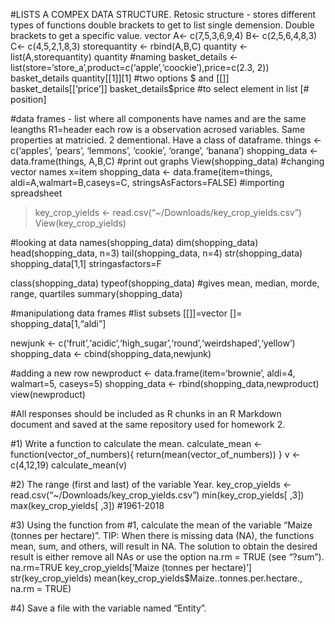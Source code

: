 #LISTS A COMPEX DATA STRUCTURE. Retosic structure - stores different types of functions double brackets to get to list single demension. Double brackets to get a specific value.
vector
A<- c(7,5,3,6,9,4)
B<- c(2,5,6,4,8,3)
C<- c(4,5,2,1,8,3)
storequantity <- rbind(A,B,C)
quantity <- list(A,storequantity)
quantity
#naming
basket_details <- list(store='store_a',product=c('apple','coockie'),price=c(2.3, 2))
basket_details
quantity[[1]][1]
#two options $ and [[]]
basket_details[['price']]
basket_details$price
#to select element in list [# position]

#data frames - list where all components have names and are the same leangths R1=header each row is a observation acrosed variables. Same properties at matricied. 2 dementional. Have a class of dataframe.
things <- c('apples', 'pears', 'lemmons', 'cookie', 'orange', 'banana')
shopping_data <- data.frame(things, A,B,C)
#print out graphs
View(shopping_data)
#changing vector names
x=item
shopping_data <- data.frame(item=things, aldi=A,walmart=B,caseys=C, stringsAsFactors=FALSE)
#importing spreadsheet

> key_crop_yields <- read.csv("~/Downloads/key_crop_yields.csv")
>   View(key_crop_yields)

#looking at data
names(shopping_data)
dim(shopping_data)
head(shopping_data, n=3)
tail(shopping_data, n=4)
str(shopping_data)
shopping_data[1,1]
stringasfactors=F

class(shopping_data)
typeof(shopping_data)
#gives mean, median, morde, range, quartiles
summary(shopping_data)

#manipulationg data frames
#list subsets [[]]=vector []= 
shopping_data[1,"aldi"]

newjunk <- c('fruit','acidic','high_sugar','round','weirdshaped','yellow')
shopping_data <- cbind(shopping_data,newjunk)

#adding a new row
newproduct <- data.frame(item='brownie', aldi=4, walmart=5, caseys=5)
shopping_data <- rbind(shopping_data,newproduct)
view(newproduct)

#All responses should be included as R chunks in an R Markdown document and saved at the same repository used for homework 2.

#1) Write a function to calculate the mean.
calculate_mean <- function(vector_of_numbers){
  return(mean(vector_of_numbers))
}
v <- c(4,12,19)
calculate_mean(v)

#2) The range (first and last) of the variable Year.
key_crop_yields <- read.csv("~/Downloads/key_crop_yields.csv")
min(key_crop_yields[ ,3])
max(key_crop_yields[ ,3])
#1961-2018

#3) Using the function from #1, calculate the mean of the variable "Maize (tonnes per hectare)".  TIP: When there is missing data (NA), the functions mean, sum, and others, will result in NA. The solution to obtain the desired result is either remove all NAs or use the option na.rm = TRUE (see "?sum").
na.rm=TRUE
key_crop_yields['Maize (tonnes per hectare)']
str(key_crop_yields)
mean(key_crop_yields$Maize..tonnes.per.hectare., na.rm = TRUE)

#4) Save a file with the variable named "Entity".
